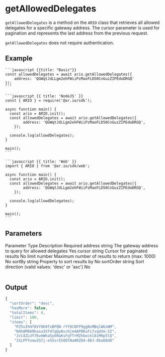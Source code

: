 
# getAllowedDelegates

`getAllowedDelegates` is a method on the `ARIO` class that retrieves all allowed delegates for a specific gateway address. The cursor parameter is used for pagination and represents the last address from the previous request.

`getAllowedDelegates` does not require authentication.

## Example

<CodeGroup title="getAllowedDelegates">

    ```javascript {{title: "Basic"}}
    const allowedDelegates = await ario.getAllowedDelegates({
        address: 'QGWqtJdLLgm2ehFWiiPzMaoFLD50CnGuzZIPEdoDRGQ'
    });
    ```

    ```javascript {{ title: 'NodeJS' }}
    const { ARIO } = require('@ar.io/sdk');

    async function main() {
      const ario = ARIO.init();
      const allowedDelegates = await ario.getAllowedDelegates({
            address: 'QGWqtJdLLgm2ehFWiiPzMaoFLD50CnGuzZIPEdoDRGQ',
        });

      console.log(allowdDelegates);
    }

    main();
    ```

    ```javascript {{ title: 'Web' }}
    import { ARIO } from '@ar.io/sdk/web';

    async function main() {
      const ario = ARIO.init();
      const allowedDelegates = await ario.getAllowedDelegates({
            address: 'QGWqtJdLLgm2ehFWiiPzMaoFLD50CnGuzZIPEdoDRGQ',
        });

      console.log(allowdDelegates);
    }

    main();
    ```

</CodeGroup>

## Parameters

<Table>
  <Table.Head>
    <Table.Row>
      <Table.Header>Parameter</Table.Header>
      <Table.Header>Type</Table.Header>
      <Table.Header>Description</Table.Header>
      <Table.Header>Required</Table.Header>
    </Table.Row>
  </Table.Head>
  <Table.Body>
    <Table.Row>
      <Table.Cell className="font-semibold">address</Table.Cell>
      <Table.Cell>string</Table.Cell>
      <Table.Cell>
        The gateway address to query for allowed delegates
      </Table.Cell>
      <Table.Cell>Yes</Table.Cell>
    </Table.Row>
    <Table.Row>
      <Table.Cell className="font-semibold">cursor</Table.Cell>
      <Table.Cell>string</Table.Cell>
      <Table.Cell>Cursor for paginated results</Table.Cell>
      <Table.Cell>No</Table.Cell>
    </Table.Row>
    <Table.Row>
      <Table.Cell className="font-semibold">limit</Table.Cell>
      <Table.Cell>number</Table.Cell>
      <Table.Cell>Maximum number of results to return (max: 1000)</Table.Cell>
      <Table.Cell>No</Table.Cell>
    </Table.Row>
    <Table.Row>
      <Table.Cell className="font-semibold">sortBy</Table.Cell>
      <Table.Cell>string</Table.Cell>
      <Table.Cell>Property to sort results by</Table.Cell>
      <Table.Cell>No</Table.Cell>
    </Table.Row>
    <Table.Row>
      <Table.Cell className="font-semibold">sortOrder</Table.Cell>
      <Table.Cell>string</Table.Cell>
      <Table.Cell>Sort direction (valid values: 'desc' or 'asc')</Table.Cell>
      <Table.Cell>No</Table.Cell>
    </Table.Row>
  </Table.Body>
</Table>

## Output

```typescript
{
  "sortOrder": "desc",
  "hasMore": false,
  "totalItems": 4,
  "limit": 100,
  "items": [
    "PZ5vIhHf8VY969TxBPQN-rYY9CNFP9ggNsMBqlWUzWM",
    "N4h8M9A9hasa3tF47qQyNvcKjm4APBKuFs7vqUVm-SI",
    "JcC4ZLUY76vmWha5y6RwKsFqYTrMZhbockl8iM9p5lQ",
    "31LPFYoow2G7j-eSSsrIh8OlNaARZ84-80J-8ba68d8"
  ]
}
```
